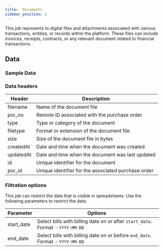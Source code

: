 ```yaml
---
title:  Documents
sidebar_position: 2
---
```



This job represents to digital files and attachments associated with various transactions, entities, or records within the platform. These files can include invoices, receipts, contracts, or any relevant document related to financial transactions.

<AddJob
  template="gsheet_simplepor_documents"
/>

## Data

### Sample Data

<Gsheet
  src="https://docs.google.com/spreadsheets/d/14xpjjn0KR9oWi4zoM7JEfvAuiwR5ybX_0dVTZxmmwRI/edit#gid=353672401"
/>


### Data headers

| Header       | Description                                          |
|--------------|------------------------------------------------------|
| filename     | Name of the document file                            |
| por_no       | Remote ID associated with the purchase order         |
| type         | Type or category of the document                     |
| filetype     | Format or extension of the document file             |
| size         | Size of the document file in bytes                   |
| createdAt    | Date and time when the document was created          |
| updatedAt    | Date and time when the document was last updated    |
| id           | Unique identifier for the document                   |
| por_id       | Unique identifier for the associated purchase order |



### Filtration options

This job can restrict the data that is visible in spreadsheets. Use the following parameters to restrict the data.

| Parameter | Options |
|----|----|
| start_date | Select bills with billing date on or after `start_date`. Format - `YYYY-MM-DD` |
| end_date | Select bills with billing date on or before `end_date`. Format - `YYYY-MM-DD` |

<!---
## Others

### Similar jobs

Similar sort of data can be achieved by using get accounting transaction job and filtering it by invoice type. 

### Reports that use this job

Here are some of the report templates that use this job: 
-->